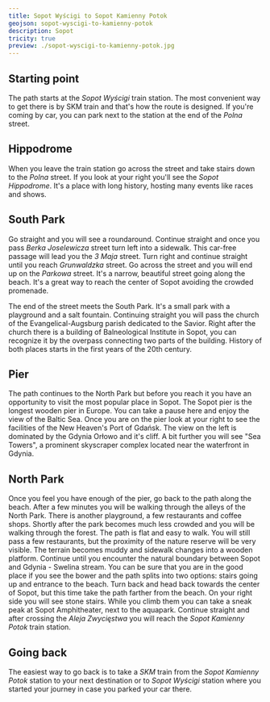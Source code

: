 ```yaml
---
title: Sopot Wyścigi to Sopot Kamienny Potok
geojson: sopot-wyscigi-to-kamienny-potok
description: Sopot
tricity: true
preview: ./sopot-wyscigi-to-kamienny-potok.jpg
---
```



## Starting point

The path starts at the _Sopot Wyścigi_ train station. The most convenient way to get there
is by SKM train and that's how the route is designed. If you're coming by car, you can park
next to the station at the end of the _Polna_ street.

## Hippodrome

When you leave the train station go across the street and take stairs down to the _Polna_ street.
If you look at your right you'll see the _Sopot Hippodrome_. It's a place with long history, hosting
many events like races and shows.

<ArticleImage
  src={hippodrome}
  caption="View on Hippodrome from Polna street"
  alt="Photo of Sopot Hippodrome"
/>

## South Park

Go straight and you will see a roundaround. Continue straight and once you pass _Berka Joselewicza_ street
turn left into a sidewalk. This car-free passage will lead you the _3 Maja_ street. Turn right and
continue straight until you reach _Grunwaldzka_ street. Go across the street and you will end up
on the _Parkowa_ street. It's a narrow, beautiful street going along the beach. It's a great way to reach
the center of Sopot avoiding the crowded promenade.

<ArticleImage
  src={parkowaStreet}
  caption="Characteristic building at Parkowa street"
  alt="Photo of Building at Parkowa street"
/>

The end of the street meets the South Park. It's a small
park with a playground and a salt fountain. Continuing straight you will pass the
church of the Evangelical-Augsburg parish dedicated to the Savior. Right after the church there is a building of
Balneological Institute in Sopot, you can recognize it by the overpass connecting two parts of the building.
History of both places starts in the first years of the 20th century.

<ArticleImage
  src={uzdrowiskoSopot}
  caption="Balneological Institute in Sopot"
  alt="Photo of Balneological Institute in Sopot"
/>

## Pier

The path continues to the North Park but before you reach it you have an opportunity to visit the most popular place
in Sopot. The Sopot pier is the longest wooden pier in Europe. You can take a pause here and enjoy the view of the Baltic Sea.
Once you are on the pier look at your right to see the facilities of the New Heaven's Port of Gdańsk. The view on the left
is dominated by the Gdynia Orłowo and it's cliff. A bit further you will see "Sea Towers", a prominent skyscraper complex
located near the waterfront in Gdynia.

## North Park

Once you feel you have enough of the pier, go back to the path along the beach. After a few minutes you will be walking through
the alleys of the North Park. There is another playground, a few restaurants and coffee shops. Shortly after the park
becomes much less crowded and you will be walking through the forest. The path is flat and easy to walk. You will still pass a few
restaurants, but the proximity of the nature reserve will be very visible. The terrain becomes muddy and sidewalk changes into a wooden
platform. Continue until you encounter the natural boundary between Sopot and Gdynia - Swelina stream. You can be sure that you
are in the good place if you see the bower and the path splits into two options: stairs going up and entrance to the beach.
Turn back and head back towards the center of Sopot, but this time take the path farther from the beach. On your right side
you will see stone stairs. While you climb them you can take a sneak peak at Sopot Amphitheater, next to the aquapark.
Continue straight and after crossing the _Aleja Zwycięstwa_ you will reach the _Sopot Kamienny Potok_ train station.

## Going back

The easiest way to go back is to take a _SKM_ train from the _Sopot Kamienny Potok_ station to your next destination
or to _Sopot Wyścigi_ station where you started your journey in case you parked your car there.
